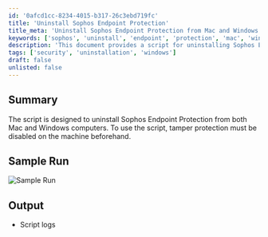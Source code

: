 ```yaml
---
id: '0afcd1cc-8234-4015-b317-26c3ebd719fc'
title: 'Uninstall Sophos Endpoint Protection'
title_meta: 'Uninstall Sophos Endpoint Protection from Mac and Windows'
keywords: ['sophos', 'uninstall', 'endpoint', 'protection', 'mac', 'windows']
description: 'This document provides a script for uninstalling Sophos Endpoint Protection from both Mac and Windows computers. It requires disabling tamper protection on the machine prior to execution. The document includes details on sample runs and output logs.'
tags: ['security', 'uninstallation', 'windows']
draft: false
unlisted: false
---
```

## Summary

The script is designed to uninstall Sophos Endpoint Protection from both Mac and Windows computers. To use the script, tamper protection must be disabled on the machine beforehand.

## Sample Run

![Sample Run](../../../static/img/Uninstall-Sophos-Endpoint-Mac,-Windows/image_1.png)

## Output

- Script logs











